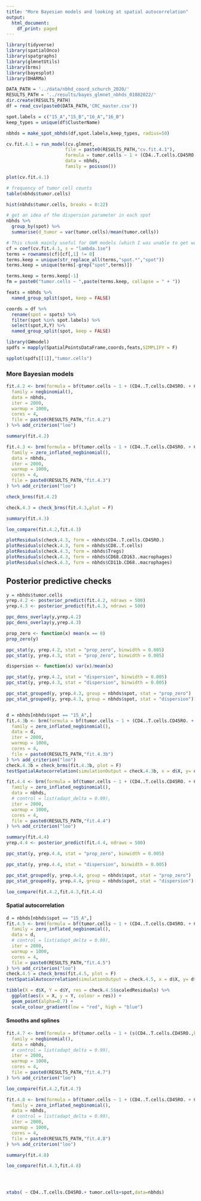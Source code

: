 ```yaml
---
title: "More Bayesian models and looking at spatial autocorrelation"
output:
  html_document:
    df_print: paged
---
```


```r
library(tidyverse)
library(spatialOnco)
library(spatgraphs)
library(glmnetUtils)
library(brms)
library(bayesplot)
library(DHARMa)

DATA_PATH = '../data/nbhd_coord_schurch_2020/'
RESULTS_PATH = '../results/bayes_glmnet_nbhds_01082022/'
dir.create(RESULTS_PATH)
df = read_csv(paste0(DATA_PATH,'CRC_master.csv'))

spot.labels = c("15_A","15_B","16_A","16_B")
keep_types = unique(df$ClusterName)

nbhds = make_spot_nbhds(df,spot.labels,keep_types, radius=50)

```

```r
cv.fit.4.1 = run_model(cv.glmnet,
                      file = paste0(RESULTS_PATH,"cv.fit.4.1"),
                      formula = tumor.cells ~ 1 + (CD4..T.cells.CD45RO. + CD68.CD163..macrophages + CD8..T.cells + Tregs + vasculature + CD11b.CD68..macrophages + CD68..macrophages + stroma + plasma.cells+spot)^2,
                      data = nbhds,
                      family = poisson())

plot(cv.fit.4.1)
```

```r
# frequency of tumor cell counts
table(nbhds$tumor.cells)

hist(nbhds$tumor.cells, breaks = 0:22)

# get an idea of the dispersion parameter in each spot
nbhds %>% 
  group_by(spot) %>%
  summarise(d_tumor = var(tumor.cells)/mean(tumor.cells))
```


```r
# This chunk mainly useful for GWR models (which I was unable to get working very well, the bandwidth estimation kept failing, likely because the design matrix was singular in some locations. Could try again)
cf = coef(cv.fit.4.1, s = "lambda.1se")
terms = rownames(cf)[cf[,1] != 0]
terms.keep = unique(str_replace_all(terms,"spot.*","spot"))
terms.keep = unique(terms[-grep("spot",terms)])

terms.keep = terms.keep[-1]
fm = paste0("tumor.cells ~ ",paste(terms.keep, collapse = " + "))

feats = nbhds %>%
  named_group_split(spot, keep = FALSE)

coords = df %>% 
  rename(spot = spots) %>%
  filter(spot %in% spot.labels) %>%
  select(spot,X,Y) %>%
  named_group_split(spot, keep = FALSE)

library(GWmodel)
spdfs = mapply(SpatialPointsDataFrame,coords,feats,SIMPLIFY = F)

spplot(spdfs[[1]],"tumor.cells")

```

### More Bayesian models

```r
fit.4.2 <- brm(formula = bf(tumor.cells ~ 1 + (CD4..T.cells.CD45RO. + CD68.CD163..macrophages + CD8..T.cells + Tregs + vasculature + CD11b.CD68..macrophages +spot)),
  family = negbinomial(),
  data = nbhds,
  iter = 2000,
  warmup = 1000,
  cores = 4,
  file = paste0(RESULTS_PATH,"fit.4.2")
) %>% add_criterion("loo")

summary(fit.4.2)

fit.4.3 <- brm(formula = bf(tumor.cells ~ 1 + (CD4..T.cells.CD45RO. + CD68.CD163..macrophages + CD8..T.cells + Tregs + vasculature + CD11b.CD68..macrophages +spot)),
  family = zero_inflated_negbinomial(),
  data = nbhds,
  iter = 2000,
  warmup = 1000,
  cores = 4,
  file = paste0(RESULTS_PATH,"fit.4.3")
) %>% add_criterion("loo")

check_brms(fit.4.2)

check.4.3 = check_brms(fit.4.3,plot = F)

summary(fit.4.3)

loo_compare(fit.4.2,fit.4.3)

plotResiduals(check.4.3, form = nbhds$CD4..T.cells.CD45RO.)
plotResiduals(check.4.3, form = nbhds$CD8..T.cells)
plotResiduals(check.4.3, form = nbhds$Tregs)
plotResiduals(check.4.3, form = nbhds$CD68.CD163..macrophages)
plotResiduals(check.4.3, form = nbhds$CD11b.CD68..macrophages)
```

## Posterior predictive checks
```r
y = nbhds$tumor.cells
yrep.4.2 <- posterior_predict(fit.4.2, ndraws = 500)
yrep.4.3 <- posterior_predict(fit.4.3, ndraws = 500)

ppc_dens_overlay(y,yrep.4.2)
ppc_dens_overlay(y,yrep.4.3)

```

```r
prop_zero <- function(x) mean(x == 0)
prop_zero(y)

ppc_stat(y, yrep.4.2, stat = "prop_zero", binwidth = 0.005)
ppc_stat(y, yrep.4.3, stat = "prop_zero", binwidth = 0.005)

dispersion <- function(x) var(x)/mean(x)

ppc_stat(y, yrep.4.2, stat = "dispersion", binwidth = 0.005)
ppc_stat(y, yrep.4.3, stat = "dispersion", binwidth = 0.005)

ppc_stat_grouped(y, yrep.4.3, group = nbhds$spot, stat = "prop_zero")
ppc_stat_grouped(y, yrep.4.3, group = nbhds$spot, stat = "dispersion")


d = nbhds[nbhds$spot == "15_A",]
fit.4.3b <- brm(formula = bf(tumor.cells ~ 1 + (CD4..T.cells.CD45RO. + CD68.CD163..macrophages + CD8..T.cells + Tregs + vasculature + CD11b.CD68..macrophages)),
  family = zero_inflated_negbinomial(),
  data = d,
  iter = 2000,
  warmup = 1000,
  cores = 4,
  file = paste0(RESULTS_PATH,"fit.4.3b")
) %>% add_criterion("loo")
check.4.3b = check_brms(fit.4.3b, plot = F)
testSpatialAutocorrelation(simulationOutput = check.4.3b, x = d$X, y= d$Y)

```


```r

fit.4.4 <- brm(formula = bf(tumor.cells ~ 1 + (CD4..T.cells.CD45RO. + CD68.CD163..macrophages + CD8..T.cells + Tregs + vasculature + CD11b.CD68..macrophages +spot), zi ~ spot),
  family = zero_inflated_negbinomial(),
  data = nbhds,
  # control = list(adapt_delta = 0.99),
  iter = 2000,
  warmup = 1000,
  cores = 4,
  file = paste0(RESULTS_PATH,"fit.4.4")
) %>% add_criterion("loo")

summary(fit.4.4)
yrep.4.4 <- posterior_predict(fit.4.4, ndraws = 500)

ppc_stat(y, yrep.4.4, stat = "prop_zero", binwidth = 0.005)

ppc_stat(y, yrep.4.4, stat = "dispersion", binwidth = 0.005)

ppc_stat_grouped(y, yrep.4.4, group = nbhds$spot, stat = "prop_zero")
ppc_stat_grouped(y, yrep.4.4, group = nbhds$spot, stat = "dispersion")

loo_compare(fit.4.2,fit.4.3,fit.4.4)
```


#### Spatial autocorrelation

```r
d = nbhds[nbhds$spot == "15_A",]
fit.4.5 <- brm(formula = bf(tumor.cells ~ 1 + (CD4..T.cells.CD45RO. + CD68.CD163..macrophages + CD8..T.cells + Tregs + CD11b.CD68..macrophages), zi ~ 1),
  family = zero_inflated_negbinomial(),
  data = d,
  # control = list(adapt_delta = 0.99),
  iter = 2000,
  warmup = 1000,
  cores = 4,
  file = paste0(RESULTS_PATH,"fit.4.5")
) %>% add_criterion("loo")
check.4.5 = check_brms(fit.4.5, plot = F)
testSpatialAutocorrelation(simulationOutput = check.4.5, x = d$X, y= d$Y)

tibble(X = d$X, Y = d$Y, res = check.4.5$scaledResiduals) %>%
  ggplot(aes(x = X, y = Y, colour = res)) +
  geom_point(alpha=0.7) + 
  scale_colour_gradient(low = "red", high = "blue")
```

#### Smooths and splines

```r
fit.4.7 <- brm(formula = bf(tumor.cells ~ 1 + (s(CD4..T.cells.CD45RO.,k=3) + s(CD68.CD163..macrophages,k=3) + CD8..T.cells + Tregs + CD11b.CD68..macrophages+spot)),
  family = negbinomial(),
  data = nbhds,
  # control = list(adapt_delta = 0.99),
  iter = 2000,
  warmup = 1000,
  cores = 4,
  file = paste0(RESULTS_PATH,"fit.4.7")
) %>% add_criterion("loo")

loo_compare(fit.4.2,fit.4.7)

fit.4.8 <- brm(formula = bf(tumor.cells ~ 1 + (CD4..T.cells.CD45RO. + CD68.CD163..macrophages + CD8..T.cells + Tregs + CD11b.CD68..macrophages+spot),zi ~ spot + CD8..T.cells),
  family = zero_inflated_negbinomial(),
  data = nbhds,
  # control = list(adapt_delta = 0.99),
  iter = 2000,
  warmup = 1000,
  cores = 4,
  file = paste0(RESULTS_PATH,"fit.4.8")
) %>% add_criterion("loo")

summary(fit.4.8)

loo_compare(fit.4.3,fit.4.8)




xtabs( ~ CD4..T.cells.CD45RO.+ tumor.cells+spot,data=nbhds)

```

